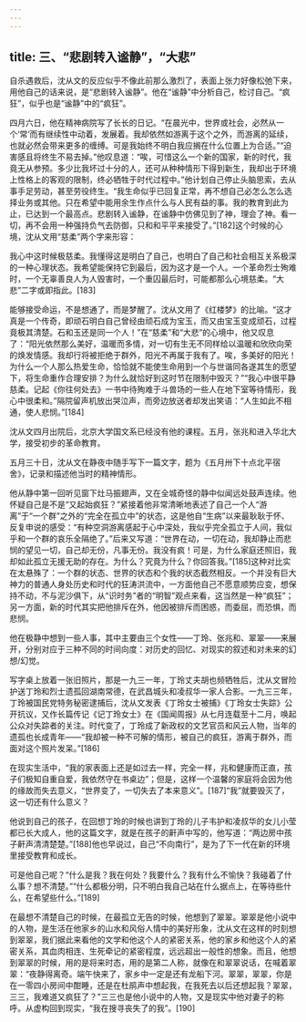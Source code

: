 ```yaml
---
---
---
```

title: 三、“悲剧转入谧静”，“大悲”
---




自杀遇救后，沈从文的反应似乎不像此前那么激烈了，表面上张力好像松弛下来，用他自己的话来说，是“悲剧转入谧静”。他在“谧静”中分析自己，检讨自己。“疯狂”，似乎也是“谧静”中的“疯狂”。

四月六日，他在精神病院写了长长的日记。“在晨光中，世界或社会，必然从一个‘常’而有继续性中动着，发展着。我却依然如游离于这个之外，而游离的延续，也就必然会带来更多的缠缚。可是我始终不明白我应搁在什么位置上为合适。”“迫害感且将终生不易去掉。”他叹息道：“唉，可惜这么一个新的国家，新的时代，我竟无从参预。多少比我坏过十分的人，还可从种种情形下得到新生，我却出于环境上性格上的客观的限制，终必牺牲于时代过程中。”他计划自己停止头脑思索，去从事手足劳动，甚至劳役终生。“我生命似乎已回复正常，再不想自己必怎么怎么选择业务或其他。只在希望中能用余生作点什么与人民有益的事。我的教育到此为止，已达到一个最高点。悲剧转入谧静，在谧静中仿佛见到了神，理会了神。看一切，再不会用一种强持负气去防御，只和和平平来接受了。”[182]这个时候的心境，沈从文用“慈柔”两个字来形容：

我心中这时候极慈柔。我懂得这是明白了自己，也明白了自己和社会相互关系极深的一种心理状态。我希望能保持它到最后，因为这才是一个人。一个革命烈士殉难时，一个无辜善良人为人毁害时，一个重囚最后时，可能都那么心境慈柔。“大悲”二字或即指此。[183]

能够接受命运，不是想通了，而是梦醒了。沈从文用了《红楼梦》的比喻。“这才真是一个传奇，即顽石明白自己曾经由顽石成为宝玉，而又由宝玉变成顽石，过程竟极其清楚。石和玉还是同一个人！”在“慈柔”和“大悲”的心境中，他又叹息了：“阳光依然那么美好，温暖而多情，对一切有生无不同样给以温暖和欣欣向荣的焕发情感。我却行将被拒绝于群外，阳光不再属于我有了。唉，多美好的阳光！为什么一个人那么热爱生命，恰恰就不能使生命用到一个与世谐同各遂其生的愿望下，将生命重作合理安排？为什么就恰好到这时节在限制中毁灭？”“我心中很平静慈柔。记起《你往何处去》一书中待殉难于斗兽场的一些人在地下室等待情形，我心中很柔和。”隔院留声机放出哭泣声，而旁边放送者却发出笑语：“人生如此不相通，使人悲悯。”[184]

沈从文四月出院后，北京大学国文系已经没有他的课程。五月，张兆和进入华北大学，接受初步的革命教育。

五月三十日，沈从文在静夜中随手写下一篇文字，题为《五月卅下十点北平宿舍》，记录和描述他当时的精神情形。

他从静中第一回听见窗下灶马振翅声，又在全城奇怪的静中似闻远处鼓声连续。他怀疑自己是不是“又起始疯狂？”紧接着他非常清晰地表述了自己一个人“游离”于“一个群”之外的“完全在孤立中”的状态，这是他自“生病”以来最耿耿于怀、反复申说的感受：“有种空洞游离感起于心中深处，我似乎完全孤立于人间，我似乎和一个群的哀乐全隔绝了。”后来又写道：“世界在动，一切在动，我却静止而悲悯的望见一切，自己却无份，凡事无份。我没有疯！可是，为什么家庭还照旧，我却如此孤立无援无助的存在。为什么？究竟为什么？你回答我。”[185]这种对比实在太悬殊了：一个群的状态、世界的状态和个我的状态截然相反。一个并没有巨大神力的普通人身处历史和时代的狂涛洪流中，一方面他自己不愿意顺势应变，想保持不动，不与泥沙俱下，从“识时务”者的“明智”观点来看，这当然是一种“疯狂”；另一方面，新的时代其实把他排斥在外，他因被排斥而困惑，而委屈，而恐惧，而悲悯。

他在极静中想到一些人事，其中主要由三个女性——丁玲、张兆和、翠翠——来展开，分别对应于三种不同的时间向度：对历史的回忆、对现实的叙述和对未来的幻想/幻觉。

写字桌上放着一张旧照片，那是一九三一年，丁玲丈夫胡也频牺牲后，沈从文冒险护送丁玲和烈士遗孤回湖南常德，在武昌城头和凌叔华一家人合影。一九三三年，丁玲被国民党特务秘密逮捕后，沈从文发表《丁玲女士被捕》《丁玲女士失踪》公开抗议，又作长篇传记《记丁玲女士》在《国闻周报》从七月连载至十二月，唤起公众对失踪者的关注。时代变了，丁玲成了新政权的文艺官员和风云人物，当年的遗孤也长成青年——“我却被一种不可解的情形，被自己的疯狂，游离于群外，而面对这个照片发呆。”[186]

在现实生活中，“我的家表面上还是如过去一样，完全一样，兆和健康而正直，孩子们极知自重自爱，我依然守在书桌边”；但是，这样一个温馨的家庭将会因为他的缘故而失去意义，“世界变了，一切失去了本来意义”。[187]“我”就要毁灭了，这一切还有什么意义？

他说到自己的孩子，在回想丁玲的时候也讲到丁玲的儿子韦护和凌叔华的女儿小莹都已长大成人，他的这篇文字，就是在孩子的鼾声中写的，他写道：“两边房中孩子鼾声清清楚楚。”[188]他也早说过，自己“不向南行”，是为了下一代在新的环境里接受教育和成长。

可是他自己呢？“什么是我？我在何处？我要什么？我有什么不愉快？我碰着了什么事？想不清楚。”“什么都极分明，只不明白我自己站在什么据点上，在等待些什么，在希望些什么。”[189]

在最想不清楚自己的时候，在最孤立无告的时候，他想到了翠翠。翠翠是他小说中的人物，是生活在他家乡的山水和风俗人情中的美好形象，沈从文在这样的时刻想到翠翠，我们据此来看他的文学和他这个人的紧密关系，他的家乡和他这个人的紧密关系，其血肉相连、生死牵记的紧密程度，远远超出一般性的想象。而且，他想到翠翠的时候，用的是将来时态，用的是第二人称，就像在和翠翠说话，在喊着翠翠：“夜静得离奇。端午快来了，家乡中一定是还有龙船下河。翠翠，翠翠，你是在一零四小房间中酣睡，还是在杜鹃声中想起我，在我死去以后还想起我？翠翠，三三，我难道又疯狂了？”三三也是他小说中的人物，又是现实中他对妻子的称呼。从虚构回到现实，“我在搜寻丧失了的我”。[190]